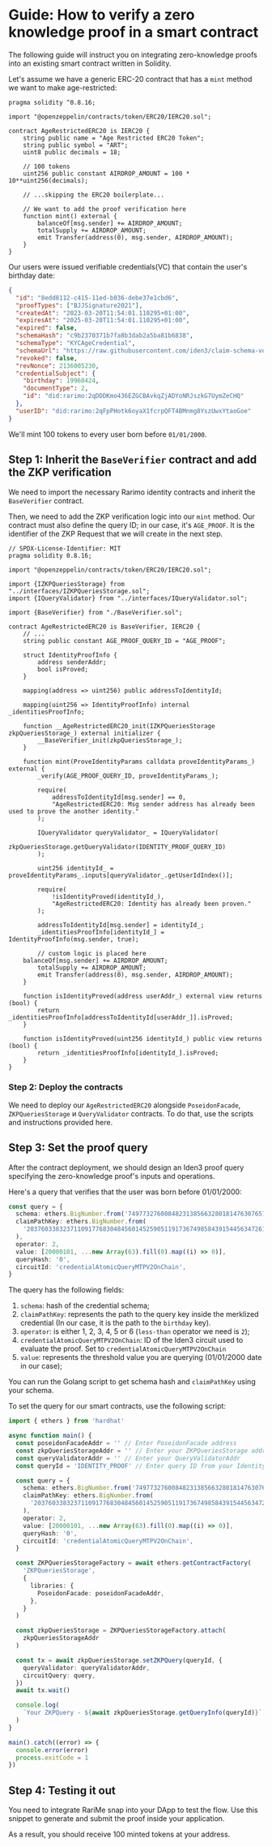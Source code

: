 ---
---

# Guide: How to verify a zero knowledge proof in a smart contract

The following guide will instruct you on integrating zero-knowledge proofs into an existing smart contract written in Solidity.

Let's assume we have a generic ERC-20 contract that has a `mint` method we want to make age-restricted:

```solidity
pragma solidity ^0.8.16;

import "@openzeppelin/contracts/token/ERC20/IERC20.sol";

contract AgeRestrictedERC20 is IERC20 {
    string public name = "Age Restricted ERC20 Token";
    string public symbol = "ART";
    uint8 public decimals = 18;

    // 100 tokens
    uint256 public constant AIRDROP_AMOUNT = 100 * 10**uint256(decimals);

    // ...skipping the ERC20 boilerplate...

    // We want to add the proof verification here
    function mint() external {
        balanceOf[msg.sender] += AIRDROP_AMOUNT;
        totalSupply += AIRDROP_AMOUNT;
        emit Transfer(address(0), msg.sender, AIRDROP_AMOUNT);
    }
}
```

Our users were issued verifiable credentials(VC) that contain the user's birthday date:

```json
{
  "id": "8edd8112-c415-11ed-b036-debe37e1cbd6",
  "proofTypes": ["BJJSignature2021"],
  "createdAt": "2023-03-20T11:54:01.110295+01:00",
  "expiresAt": "2025-03-20T11:54:01.110295+01:00",
  "expired": false,
  "schemaHash": "c9b2370371b7fa8b3dab2a5ba81b6838",
  "schemaType": "KYCAgeCredential",
  "schemaUrl": "https://raw.githubusercontent.com/iden3/claim-schema-vocab/main/schemas/json/KYCAgeCredential-v3.json",
  "revoked": false,
  "revNonce": 2136005230,
  "credentialSubject": {
    "birthday": 19960424,
    "documentType": 2,
    "id": "did:rarimo:2qDDDKmo436EZGCBAvkqZjADYoNRJszkG7UymZeCHQ"
  },
  "userID": "did:rarimo:2qFpPHotk6oyaX1fcrpQFT4BMnmg8YszUwxYtaoGoe"
}
```

We'll mint 100 tokens to every user born before `01/01/2000`.

## Step 1: Inherit the `BaseVerifier` contract and add the ZKP verification

We need to import the necessary <OutLink href="https://github.com/rarimo/identity-contracts/tree/master">Rarimo identity contracts</OutLink> and inherit the <OutLink href="https://github.com/rarimo/identity-contracts/blob/aeb929ccc3fa8ab508fd7576f9fa853a081e5010/contracts/verifiers/BaseVerifier.sol">`BaseVerifier`</OutLink> contract.

Then, we need to add the ZKP verification logic into our `mint` method. Our contract must also define the query ID; in our case, it's `AGE_PROOF`. It is the identifier of the ZKP Request that we will create in the next step.

```solidity
// SPDX-License-Identifier: MIT
pragma solidity 0.8.16;

import "@openzeppelin/contracts/token/ERC20/IERC20.sol";

import {IZKPQueriesStorage} from "../interfaces/IZKPQueriesStorage.sol";
import {IQueryValidator} from "../interfaces/IQueryValidator.sol";

import {BaseVerifier} from "./BaseVerifier.sol";

contract AgeRestrictedERC20 is BaseVerifier, IERC20 {
    // ...
    string public constant AGE_PROOF_QUERY_ID = "AGE_PROOF";

    struct IdentityProofInfo {
        address senderAddr;
        bool isProved;
    }

    mapping(address => uint256) public addressToIdentityId;

    mapping(uint256 => IdentityProofInfo) internal _identitiesProofInfo;

    function __AgeRestrictedERC20_init(IZKPQueriesStorage zkpQueriesStorage_) external initializer {
        __BaseVerifier_init(zkpQueriesStorage_);
    }

    function mint(ProveIdentityParams calldata proveIdentityParams_) external {
        _verify(AGE_PROOF_QUERY_ID, proveIdentityParams_);

        require(
            addressToIdentityId[msg.sender] == 0,
            "AgeRestrictedERC20: Msg sender address has already been used to prove the another identity."
        );

        IQueryValidator queryValidator_ = IQueryValidator(
            zkpQueriesStorage.getQueryValidator(IDENTITY_PROOF_QUERY_ID)
        );

        uint256 identityId_ = proveIdentityParams_.inputs[queryValidator_.getUserIdIndex()];

        require(
            !isIdentityProved(identityId_),
            "AgeRestrictedERC20: Identity has already been proven."
        );

        addressToIdentityId[msg.sender] = identityId_;
        _identitiesProofInfo[identityId_] = IdentityProofInfo(msg.sender, true);

        // custom logic is placed here
	balanceOf[msg.sender] += AIRDROP_AMOUNT;
        totalSupply += AIRDROP_AMOUNT;
        emit Transfer(address(0), msg.sender, AIRDROP_AMOUNT);
    }

    function isIdentityProved(address userAddr_) external view returns (bool) {
        return _identitiesProofInfo[addressToIdentityId[userAddr_]].isProved;
    }

    function isIdentityProved(uint256 identityId_) public view returns (bool) {
        return _identitiesProofInfo[identityId_].isProved;
    }
}
```

### Step 2: Deploy the contracts

We need to deploy our `AgeRestrictedERC20` alongside `PoseidonFacade`, `ZKPQueriesStorage` и `QueryValidator` contracts. To do that, use the scripts and instructions provided <OutLink href="https://github.com/rarimo/identity-contracts/tree/master">here</OutLink>.

## Step 3: Set the proof query

After the contract deployment, we should design an <OutLink href="https://docs.iden3.io/protocol/querylanguage/">Iden3 proof query</OutLink> specifying the zero-knowledge proof's inputs and operations.

Here's a query that verifies that the user was born before 01/01/2000:

```ts
const query = {
  schema: ethers.BigNumber.from('74977327600848231385663280181476307657'),
  claimPathKey: ethers.BigNumber.from(
    '20376033832371109177683048456014525905119173674985843915445634726167450989630'
  ),
  operator: 2,
  value: [20000101, ...new Array(63).fill(0).map((i) => 0)],
  queryHash: '0',
  circuitId: 'credentialAtomicQueryMTPV2OnChain',
}
```

The query has the following fields:

1. `schema`: hash of the credential schema;
1. `claimPathKey`: represents the path to the query key inside the merklized credential (In our case, it is the path to the `birthday` key).
1. `operator`: is either 1, 2, 3, 4, 5 or 6 (`less-than` operator we need is `2`);
1. `credentialAtomicQueryMTPV2OnChain`: ID of the <OutLink href="https://docs.iden3.io/protocol/main-circuits/">Iden3 circuit</OutLink> used to evaluate the proof. Set to `credentialAtomicQueryMTPV2OnChain`
1. `value`: represents the threshold value you are querying (01/01/2000 date in our case);

You can run the <OutLink href="https://go.dev/play/p/rnrRbxXTRY6">Golang script</OutLink> to get schema hash and `claimPathKey` using your schema.

To set the query for our smart contracts, use the following script:

```ts
import { ethers } from 'hardhat'

async function main() {
  const poseidonFacadeAddr = '' // Enter PoseidonFacade address
  const zkpQueriesStorageAddr = '' // Enter your ZKPQueriesStorage address
  const queryValidatorAddr = '' // Enter your QueryValidatorAddr
  const queryId = 'IDENTITY_PROOF' // Enter query ID from your IdentityVerifier contract

  const query = {
    schema: ethers.BigNumber.from('74977327600848231385663280181476307657'),
    claimPathKey: ethers.BigNumber.from(
      '20376033832371109177683048456014525905119173674985843915445634726167450989630'
    ),
    operator: 2,
    value: [20000101, ...new Array(63).fill(0).map((i) => 0)],
    queryHash: '0',
    circuitId: 'credentialAtomicQueryMTPV2OnChain',
  }

  const ZKPQueriesStorageFactory = await ethers.getContractFactory(
    'ZKPQueriesStorage',
    {
      libraries: {
        PoseidonFacade: poseidonFacadeAddr,
      },
    }
  )

  const zkpQueriesStorage = ZKPQueriesStorageFactory.attach(
    zkpQueriesStorageAddr
  )

  const tx = await zkpQueriesStorage.setZKPQuery(queryId, {
    queryValidator: queryValidatorAddr,
    circuitQuery: query,
  })
  await tx.wait()

  console.log(
    `Your ZKPQuery - ${await zkpQueriesStorage.getQueryInfo(queryId)}`
  )
}

main().catch((error) => {
  console.error(error)
  process.exitCode = 1
})
```

## Step 4: Testing it out

You need to integrate RariMe snap into your DApp to test the flow. Use <OutLink href="https://github.com/rarimo/rarime/tree/main/packages/connector#send-proof-to-custom-verifier-contract">this snippet</OutLink> to generate and submit the proof inside your application.

As a result, you should receive 100 minted tokens at your address.
